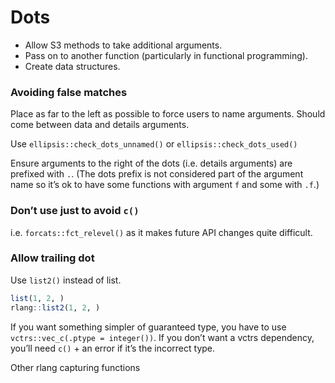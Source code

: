 # Dots

* Allow S3 methods to take additional arguments.
* Pass on to another function (particularly in functional programming).
* Create data structures.

### Avoiding false matches

Place as far to the left as possible to force users to name arguments. Should come between data and details arguments.

Use `ellipsis::check_dots_unnamed()` or `ellipsis::check_dots_used()`

Ensure arguments to the right of the dots (i.e. details arguments) are prefixed with `.`. (The dots prefix is not considered part of the argument name so it's ok to have some functions with argument `f` and some with `.f`.)

### Don't use just to avoid `c()` {#vectors-not-dots}

i.e. `forcats::fct_relevel()` as it makes future API changes quite difficult. 

### Allow trailing dot

Use `list2()` instead of list.

```r
list(1, 2, )
rlang::list2(1, 2, )
```

If you want something simpler of guaranteed type, you have to use `vctrs::vec_c(.ptype = integer())`. If you don't want a vctrs dependency, you'll need `c()` + an error if it's the incorrect type.

Other rlang capturing functions 
